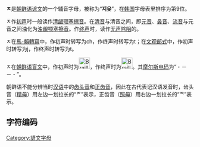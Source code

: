 '''ㅈ'''是[[朝鲜语|朝鲜语]][[谚文|谚文]]的一个辅音字母，被称为“'''지읒'''”，在[[韩国|韩国]]字母表里排序为第9位。

ㅈ作[[初声|初声]]时一般读作[[清龈颚塞擦音|清龈颚塞擦音]]{{IPA|/t͡ɕ/}}。在[[清音|清音]]与清音之间，即[[元音|元音]]、[[鼻音_(辅音)|鼻音]]、[[流音|流音]]与元音之间浊化为[[浊龈颚塞擦音|浊龈颚塞擦音]]{{IPA|/d͡ʑ/}}。作[[终声|终声]]时，读作[[无声除阻|无声除阻]]的{{IPA|/t̚/}}。

ㅈ在[[馬科恩-賴肖爾轉寫系統|馬-賴轉寫]]中，作初声时转写为ch，作终声时转写为t；在[[文化观光部2000年式|文观部式]]中，作初声时转写为j，作终声时转写为t。

ㅈ在[[朝鲜语盲文|朝鲜语盲文]]中，作初声时为[[File:Braille_DecimalPoint.svg|30px]]，作终声时为[[File:Braille_K.svg|30px]]。其[[摩尔斯电码|摩尔斯电码]]为“・－－・”。

朝鲜语不能分辨当时[[汉语|汉语]]中的[[齿头音|齿头音]]和[[正齿音|正齿音]]，因此在古代表记汉语发音时，齿头音（[[精母|精母]]）用左边一划拉长的“ᅎ”表示，正齿音（[[照母|照母]]）用右边一划拉长的“ᅐ”表示。

== 字符编码 ==
{{諺文輔音字母編碼|
| 닿소리=ㅈ | 닿소리 코드=U+3148 | 닿소리 HTML=&#12616;
| 첫소리=ᄌ | 첫소리 코드=U+110C | 첫소리 HTML=&#4364;
| 끝소리=ᆽ | 끝소리 코드=U+11BD | 끝소리 HTML=&#4541;
| 한양첫= | 한양첫 코드=U+F7E8 | 한양첫 HTML=&#63464;
| 한양끝= | 한양끝 코드=U+F8E6 | 한양끝 HTML=&#63718;
|   반각=ﾸ |   반각 코드=U+FFB8 |   반각 HTML=&#65464;
}}

{{writingsystem-stub}}
{{諺文}}

[[Category:諺文字母|Category:諺文字母]]